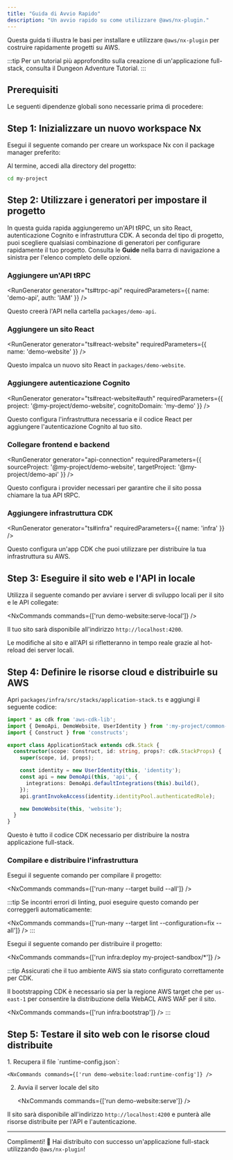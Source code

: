 ```yaml
---
title: "Guida di Avvio Rapido"
description: "Un avvio rapido su come utilizzare @aws/nx-plugin."
---
```





Questa guida ti illustra le basi per installare e utilizzare `@aws/nx-plugin` per costruire rapidamente progetti su AWS.

:::tip
Per un tutorial più approfondito sulla creazione di un'applicazione full-stack, consulta il <Link path="get_started/tutorials/dungeon-game/overview">Dungeon Adventure Tutorial</Link>.
:::

## Prerequisiti

Le seguenti dipendenze globali sono necessarie prima di procedere:

<Snippet name="prerequisites" />

## Step 1: Inizializzare un nuovo workspace Nx

Esegui il seguente comando per creare un workspace Nx con il package manager preferito:

<CreateNxWorkspaceCommand workspace="my-project" />

Al termine, accedi alla directory del progetto:

```sh
cd my-project
```

## Step 2: Utilizzare i generatori per impostare il progetto

In questa guida rapida aggiungeremo un'API tRPC, un sito React, autenticazione Cognito e infrastruttura CDK. A seconda del tipo di progetto, puoi scegliere qualsiasi combinazione di generatori per configurare rapidamente il tuo progetto. Consulta le __Guide__ nella barra di navigazione a sinistra per l'elenco completo delle opzioni.

### Aggiungere un'API tRPC

<RunGenerator generator="ts#trpc-api" requiredParameters={{ name: 'demo-api', auth: 'IAM' }} />

Questo creerà l'API nella cartella `packages/demo-api`.

### Aggiungere un sito React

<RunGenerator generator="ts#react-website" requiredParameters={{ name: 'demo-website' }} />

Questo impalca un nuovo sito React in `packages/demo-website`.

### Aggiungere autenticazione Cognito

<RunGenerator generator="ts#react-website#auth" requiredParameters={{ project: '@my-project/demo-website', cognitoDomain: 'my-demo' }} />

Questo configura l'infrastruttura necessaria e il codice React per aggiungere l'autenticazione Cognito al tuo sito.

### Collegare frontend e backend

<RunGenerator generator="api-connection" requiredParameters={{ sourceProject: '@my-project/demo-website', targetProject: '@my-project/demo-api' }} />

Questo configura i provider necessari per garantire che il sito possa chiamare la tua API tRPC.

### Aggiungere infrastruttura CDK

<RunGenerator generator="ts#infra" requiredParameters={{ name: 'infra' }} />

Questo configura un'app CDK che puoi utilizzare per distribuire la tua infrastruttura su AWS.

## Step 3: Eseguire il sito web e l'API in locale

Utilizza il seguente comando per avviare i server di sviluppo locali per il sito e le API collegate:

<NxCommands commands={['run demo-website:serve-local']} />

Il tuo sito sarà disponibile all'indirizzo `http://localhost:4200`.

Le modifiche al sito e all'API si rifletteranno in tempo reale grazie al hot-reload dei server locali.

## Step 4: Definire le risorse cloud e distribuirle su AWS

Apri `packages/infra/src/stacks/application-stack.ts` e aggiungi il seguente codice:

```typescript
import * as cdk from 'aws-cdk-lib';
import { DemoApi, DemoWebsite, UserIdentity } from ':my-project/common-constructs';
import { Construct } from 'constructs';

export class ApplicationStack extends cdk.Stack {
  constructor(scope: Construct, id: string, props?: cdk.StackProps) {
    super(scope, id, props);

    const identity = new UserIdentity(this, 'identity');
    const api = new DemoApi(this, 'api', {
      integrations: DemoApi.defaultIntegrations(this).build(),
    });
    api.grantInvokeAccess(identity.identityPool.authenticatedRole);

    new DemoWebsite(this, 'website');
  }
}
```

Questo è tutto il codice CDK necessario per distribuire la nostra applicazione full-stack.

### Compilare e distribuire l'infrastruttura

Esegui il seguente comando per compilare il progetto:

<NxCommands commands={['run-many --target build --all']} />

:::tip
Se incontri errori di linting, puoi eseguire questo comando per correggerli automaticamente:

<NxCommands commands={['run-many --target lint --configuration=fix --all']} />
:::

Esegui il seguente comando per distribuire il progetto:

<NxCommands commands={['run infra:deploy my-project-sandbox/*']} />

:::tip
Assicurati che il tuo ambiente AWS sia stato configurato correttamente per CDK.

Il bootstrapping CDK è necessario sia per la regione AWS target che per `us-east-1` per consentire la distribuzione della WebACL AWS WAF per il sito.

<NxCommands commands={['run infra:bootstrap']} />
:::

## Step 5: Testare il sito web con le risorse cloud distribuite

<Steps>
1. Recupera il file `runtime-config.json`:

    <NxCommands commands={['run demo-website:load:runtime-config']} />

2. Avvia il server locale del sito

    <NxCommands commands={['run demo-website:serve']} />
</Steps>

Il sito sarà disponibile all'indirizzo `http://localhost:4200` e punterà alle risorse distribuite per l'API e l'autenticazione.

---

Complimenti! 🎉 Hai distribuito con successo un'applicazione full-stack utilizzando `@aws/nx-plugin`!